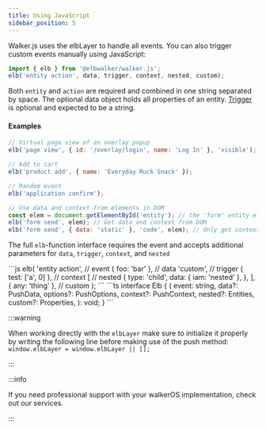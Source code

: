 ```yaml
---
title: Using JavaScript
sidebar_position: 5
---
```



Walker.js uses the elbLayer to handle all events. You can also trigger custom
events manually using JavaScript:

```js
import { elb } from '@elbwalker/walker.js';
elb('entity action', data, trigger, context, nested, custom);
```

Both `entity` and `action` are required and combined in one string separated by
space. The optional data object holds all properties of an entity.
[Trigger](/docs/sources/walkerjs/tagging#trigger) is optional and expected to be
a string.

#### Examples

```js
// Virtual page view of an overlay popup
elb('page view', { id: '/overlay/login', name: 'Log In' }, 'visible');

// Add to cart
elb('product add', { name: 'Everyday Ruck Snack' });

// Random event
elb('application confirm');

// Use data and context from elements in DOM
const elem = document.getElementById('entity'); // the 'form' entity element
elb('form send', elem); // Get data and context from DOM
elb('form send', { data: 'static' }, 'code', elem); // Only get context from DOM
```

The full `elb`-function interface requires the event and accepts additional
parameters for `data`, `trigger`, `context`, and `nested`

<Tabs>
  <TabItem value="js" label="JavaScript" default>
  ```js
  elb(
    'entity action', // event
    { foo: 'bar' }, // data
    'custom', // trigger
    { test: ['a', 0] }, // context
    [
      // nested
      {
        type: 'child',
        data: { iam: 'nested' },
      },
    ],
    { any: 'thing' }, // custom
  );
  ```
  </TabItem>
  <TabItem value="interface" label="Interface">
   ```ts
   interface Elb {
     (
       event: string,
       data?: PushData,
       options?: PushOptions,
       context?: PushContext,
       nested?: Entities,
       custom?: Properties,
     ): void;
   }
   ```
  </TabItem>
</Tabs>

:::warning

When working directly with the `elbLayer` make sure to initialize it properly by
writing the following line before making use of the push method:<br />
`window.elbLayer = window.elbLayer || [];`

:::

:::info

If you need professional support with your walkerOS implementation, check out
our&nbsp;<Link to="/services">services</Link>.

:::
